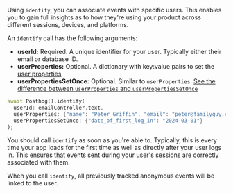 Using `identify`, you can associate events with specific users. This enables you to gain full insights as to how they're using your product across different sessions, devices, and platforms.

An `identify` call has the following arguments:

- **userId:** Required. A unique identifier for your user. Typically either their email or database ID.
- **userProperties:** Optional. A dictionary with key:value pairs to set the [user properties](/docs/product-analytics/user-properties)
- **userPropertiesSetOnce:** Optional. Similar to `userProperties`. [See the difference between `userProperties` and `userPropertiesSetOnce`](/docs/product-analytics/user-properties#what-is-the-difference-between-set-and-set_once)

```dart
await Posthog().identify(
  userId: emailController.text, 
  userProperties: {"name": "Peter Griffin", "email": "peter@familyguy.com"},
  userPropertiesSetOnce: {"date_of_first_log_in": "2024-03-01"}
);
```

You should call `identify` as soon as you're able to. Typically, this is every time your app loads for the first time as well as directly after your user logs in. This ensures that events sent during your user's sessions are correctly associated with them.

When you call `identify`, all previously tracked anonymous events will be linked to the user.
